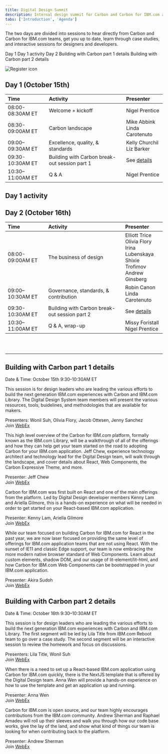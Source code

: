 ```yaml
---
title: Digital Design Summit
description: Internal design summit for Carbon and Carbon for IBM.com adopters
tabs: ['Introduction', 'Agenda']
---
```



<Row>

<Column colMd={7} colLg={7}>

<PageDescription>

The two days are divided into sessions to hear directly from Carbon and Carbon for IBM.com teams, get you up to date, learn through case studies, and interactive sessions for designers and developers.

</PageDescription>

<AnchorLinks>

<AnchorLink>Day 1</AnchorLink>
<AnchorLink>Day 1 activity</AnchorLink>
<AnchorLink>Day 2</AnchorLink>
<AnchorLink>Building with Carbon part 1 details</AnchorLink>
<AnchorLink>Building with Carbon part 2 details</AnchorLink>

</AnchorLinks>

</Column>

<Column colMd={1} colLg={1} noGutterSm></Column>

<Column colMd={4} colLg={4} noGutterSm>
    


<ResourceCard
      subTitle="2020 Digital Design Summit Registration"
      href="http://ibm.biz/2020-digital-summit-reg"
    >

![Register icon](./images/register-card-icon.png)
      
</ResourceCard>

</Column>

</Row>


## Day 1 (October 15th)

<Row className="resource-card-group">
<Column colMd={12} colLg={12} noGutterSm>


| Time | Activity | Presenter |
| :-- | :-- | :-- |
| 08:00-08:30AM ET | Welcome + kickoff | Nigel Prentice |
| 08:30-09:00AM ET | Carbon landscape | Mike Abbink <br/>Linda Carotenuto |
| 09:00–09:30AM ET | Excellence, quality, & standards | Kelly Churchil<br/>Liz Barker |
| 09:30-10:30AM ET | Building with Carbon break-out session part 1 | See [details](#building-with-carbon-part-1-details) |
| 10:30–11:00AM ET | Q & A | Nigel Prentice |

  </Column>
</Row>

## Day 1 activity
<Title>Coming soon.</Title>

## Day 2 (October 16th)

<Row className="resource-card-group">
<Column colMd={12} colLg={12} noGutterSm>


| Time | Activity | Presenter |
| :-- | :-- | :-- |
| 08:00-09:00AM ET | The business of design | Elliott Trice<br/>Olivia Flory<br/>Irina Lubenskaya<br/>Shixie Trofimov<br/>Andrew Ginsberg |
| 09:00–10:30AM ET | Governance, standards, & contribution | Robin Canon<br/>Linda Carotenuto |
| 09:30-10:30AM ET | Building with Carbon break-out session part 2 | See [details](#building-with-carbon-part-2-details) |
| 10:30–11:00AM ET | Q & A, wrap-up | Missy Foristall<br/>Nigel Prentice |

  </Column>
</Row>

<br/><br/>

<hr/>

## Building with Carbon part 1 details

<Caption>Date & Time: October 15th 9:30&ndash;10:30AM ET</Caption>

<Title>Designing for IBM.com (for designers)</Title>

This session is for design leaders who are leading the various efforts to build the next generation IBM.com experiences with Carbon and IBM.com Library. The Digital Design System team members will present the various resources, tools, buidelines, and methodologies that are available for makers.

Presenters: Wonil Suh, Olivia Flory, Jacob Ottesen, Jenny Sanchez<br/>
Join [WebEx](https://ibm.webex.com/meet/jennifer.price)

<Title>This is Carbon for IBM.com (for developers)</Title>

This high level overview of the Carbon for IBM.com platform, formally known as the IBM.com Library, will be a walkthrough of all of the offerings and how they can help get your team started on the road to adopting Carbon for your IBM.com application. Jeff Chew, experience technology architect and technology lead for the Digital Design team, will walk through the landscape, and cover details about React, Web Components, the Carbon Expressive Theme, and more.

Presenter: Jeff Chew<br/>
Join [WebEx](https://ibm.webex.com/meet/jeff.chew)

<Title>Carbon for IBM.com: Using React (for developers)</Title>

Carbon for IBM.com was first built on React and one of the main offerings from the platform. Led by Digital Design developer members Kenny Lam and Ariella Gilmore, this is a hands-on experience on what will be needed in order to get started on your React-based IBM.com application.

Presenter: Kenny Lam, Ariella Gilmore<br/>
Join [WebEx](https://ibm.webex.com/meet/kenny.lam)

<Title>Carbon for IBM.com: Using Web Components (for developers)</Title>

While our team focused on building Carbon for IBM.com for React in the past year, we are now laser focused on providing the same level of offerings for IBM.com application teams that are not using React. With the sunset of IE11 and classic Edge support, our team is now embracing the more modern native browser standard of Web Components. Learn about custom elements, shadow DOM, and our usage of lit-element/lit-html, and how Carbon for IBM.com Web Components can be bootstrapped in your IBM.com application.

Presenter: Akira Sudoh<br/>
Join [WebEx](https://ibm.webex.com/meet/asudoh)


## Building with Carbon part 2 details

<Caption>Date & Time: October 16th 9:30&ndash;10:30AM ET</Caption>

<Title>Designing for IBM.com: case studies and Q&A (for designers)</Title>

This session is for design leaders who are leading the various efforts to build the next generation IBM.com experiences with Carbon and IBM.com Library. The first segment will be led by Lila Title from IBM.com Reboot team to go over a case study. The second segment will be an interactive session to review the homework and focus on discussions.

Presenters: Lila Title, Wonil Suh<br/>
Join [WebEx](https://ibm.webex.com/meet/jennifer.price)

<Title>Using the NextJS template (for developers)</Title>

When there is a need to set up a React-based IBM.com application using Carbon for IBM.com quickly, there is the NextJS template that is offered by the Digital Design team. Anna Wen will provide a hands-on experience on how to use the template and get an application up and running.

Presenter: Anna Wen<br/>
Join [WebEx](https://ibm.webex.com/meet/anna.wen)

<Title>Contributing to Carbon for IBM.com (for developers)</Title>

Carbon for IBM.com is open source, and our team highly encourages contributions from the IBM.com community. Andrew Sherman and Raphael Amadeu will roll up their sleeves and walk you through how our code base works, give the lay of the land, and show what kind of things our team is looking for when contributing back to the platform.

Presenter: Andrew Sherman<br/>
Join [WebEx](https://ibm.webex.com/meet/andrew.sherman1)

